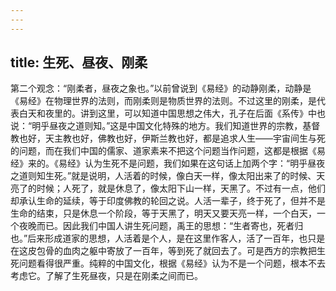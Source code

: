 ```yaml
---
---
---
```

title: 生死、昼夜、刚柔
---




第二个观念：“刚柔者，昼夜之象也。”以前曾说到《易经》的动静刚柔，动静是《易经》在物理世界的法则，而刚柔则是物质世界的法则。不过这里的刚柔，是代表白天和夜里的。讲到这里，可以知道中国思想之伟大，孔子在后面《系传》中也说：“明乎昼夜之道则知。”这是中国文化特殊的地方。我们知道世界的宗教，基督教也好，天主教也好，佛教也好，伊斯兰教也好，都是追求人生——宇宙间生与死的问题，而在我们中国的儒家、道家素来不把这个问题当作问题，这都是根据《易经》来的。《易经》认为生死不是问题，我们如果在这句话上加两个字：“明乎昼夜之道则知生死。”就是说明，人活着的时候，像白天一样，像太阳出来了的时候、天亮了的时候；人死了，就是休息了，像太阳下山一样，天黑了。不过有一点，他们却承认生命的延续，等于印度佛教的轮回之说。人活一辈子，终于死了，但并不是生命的结束，只是休息一个阶段，等于天黑了，明天又要天亮一样，一个白天，一个夜晚而已。因此我们中国人讲生死问题，禹王的思想：“生者寄也，死者归也。”后来形成道家的思想，人活着是个人，是在这里作客人，活了一百年，也只是在这皮包骨的血肉之躯中寄放了一百年，等到死了就回去了。可是西方的宗教把生死问题看得很严重。纯粹的中国文化，根据《易经》认为不是一个问题，根本不去考虑它。了解了生死昼夜，只是在刚柔之间而已。